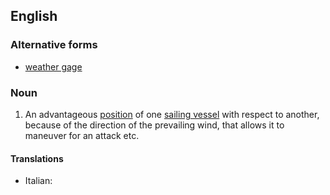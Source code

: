 ==English==

===Alternative forms===
* [[weather gage]]

===Noun===
{{wikipedia|weather gage}}
{{en-noun|head=[[weather]] [[gauge]]|-}}

# {{context|obsolete|naval|lang=en}} An advantageous [[position]] of one [[sailing vessel]] with respect to another, because of the direction of the prevailing wind, that allows it to maneuver for an attack etc.

====Translations====
{{trans-top|advantageous position of one sailing vessel with respect to another}}
* Italian: {{t-|it|sopravento|m}}
{{trans-mid}}
{{trans-bottom}}